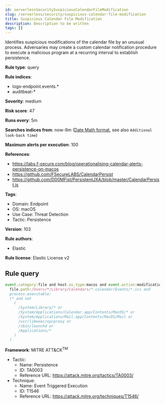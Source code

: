 ```yaml
---
id: serverlessSecuritySuspiciousCalendarFileModification
slug: /serverless/security/suspicious-calendar-file-modification
title: Suspicious Calendar File Modification
description: Description to be written
tags: []
---
```


<div id="suspicious-calendar-file-modification"></div>

Identifies suspicious modifications of the calendar file by an unusual process. Adversaries may create a custom calendar notification procedure to execute a malicious program at a recurring interval to establish persistence.

**Rule type**: query

**Rule indices**: 

* logs-endpoint.events.*
* auditbeat-*

**Severity**: medium

**Risk score**: 47

**Runs every**: 5m

**Searches indices from**: now-9m ([Date Math format](((ref))/common-options.html#date-math), see also <DocLink id="serverlessSecurityRulesUiCreate" section="set-the-rules-schedule">`Additional look-back time`</DocLink>)

**Maximum alerts per execution**: 100

**References**: 

* https://labs.f-secure.com/blog/operationalising-calendar-alerts-persistence-on-macos
* https://github.com/FSecureLABS/CalendarPersist
* https://github.com/D00MFist/PersistentJXA/blob/master/CalendarPersist.js

**Tags**: 

* Domain: Endpoint
* OS: macOS
* Use Case: Threat Detection
* Tactic: Persistence

**Version**: 103

**Rule authors**: 

* Elastic

**Rule license**: Elastic License v2

## Rule query

```js
event.category:file and host.os.type:macos and event.action:modification and
  file.path:/Users/*/Library/Calendars/*.calendar/Events/*.ics and
  process.executable:
  (* and not
    (
      /System/Library/* or
      /System/Applications/Calendar.app/Contents/MacOS/* or
      /System/Applications/Mail.app/Contents/MacOS/Mail or
      /usr/libexec/xpcproxy or
      /sbin/launchd or
      /Applications/*
    )
  )

```

**Framework**: MITRE ATT&CK<sup>TM</sup>

* Tactic:
    * Name: Persistence
    * ID: TA0003
    * Reference URL: https://attack.mitre.org/tactics/TA0003/
* Technique:
    * Name: Event Triggered Execution
    * ID: T1546
    * Reference URL: https://attack.mitre.org/techniques/T1546/


